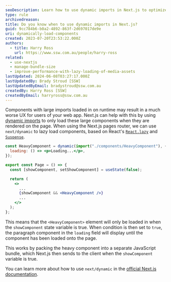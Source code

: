 ```yaml
---
seoDescription: Learn how to use dynamic imports in Next.js to optimize your web app's performance by lazy loading large components when needed.
type: rule
archivedreason:
title: Do you know when to use dynamic imports in Next.js?
guid: 9cc784b6-b0a2-4892-863f-2d697017de9e
uri: dynamically-load-components
created: 2023-07-20T23:53:22.000Z
authors:
  - title: Harry Ross
    url: https://www.ssw.com.au/people/harry-ross
related:
  - use-nextjs
  - manage-bundle-size
  - improve-performance-with-lazy-loading-of-media-assets
lastUpdated: 2024-06-08T03:27:17.000Z
lastUpdatedBy: Brady Stroud [SSW]
lastUpdatedByEmail: bradystroud@ssw.com.au
createdBy: Harry Ross [SSW]
createdByEmail: harryross@ssw.com.au
---
```


Components with large imports loaded in on runtime may result in a much worse UX for users of your web app. Next.js can help with this by using [dynamic imports](https://developer.mozilla.org/en-US/docs/Web/JavaScript/Reference/Operators/import) to only load these large components when they are rendered on the page.
When using the Next.js pages router, we can use `next/dynamic` to lazy load components, based on React's [`React.lazy`](https://react.dev/reference/react/lazy) and [`Suspense`](https://react.dev/reference/react/Suspense).

```jsx
const HeavyComponent = dynamic(import("./components/HeavyComponent"), {
  loading: () => <p>Loading...</p>,
});

export const Page = () => {
  const [showComponent, setShowComponent] = useState(false);

  return (
    <>
      ...
      {showComponent && <HeavyComponent />}
      ...
    </>
  );
};
```

This means that the `<HeavyComponent>` element will only be loaded in when the `showComponent` state variable is true. When condition is then set to `true`, the paragraph component in the `loading` field will display until the component has been loaded onto the page.

This works by packing the heavy component into a separate JavaScript bundle, which Next.js then sends to the client when the `showComponent` variable is true.

You can learn more about how to use `next/dynamic` in the [official Next.js documentation](https://nextjs.org/docs/pages/building-your-application/optimizing/lazy-loading#nextdynamic).
